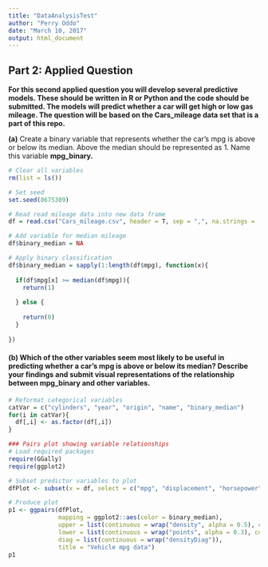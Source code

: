 ---
title: "DataAnalysisTest"
author: "Perry Oddo"
date: "March 10, 2017"
output: html_document
---


## Part 2: Applied Question
**For this second applied question you will develop several predictive models. These should be written in R or Python and the code should be submitted. The models will predict whether a car will get high or low gas mileage. The question will be based on the Cars_mileage data set that is a part of this repo.**

**(a)** Create a binary variable that represents whether the car's mpg is above or below its median. Above the median should be represented as 1. Name this variable **mpg_binary.**

```{r}
# Clear all variables
rm(list = ls())

# Set seed
set.seed(8675309)

# Read read mileage data into new data frame
df = read.csv("Cars_mileage.csv", header = T, sep = ",", na.strings = '?')

# Add variable for median mileage
df$binary_median = NA

# Apply binary classification
df$binary_median = sapply(1:length(df$mpg), function(x){
  
  if(df$mpg[x] >= median(df$mpg)){
    return(1)
    
  } else {
    
    return(0)
  }
  
})

```


#### (b) Which of the other variables seem most likely to be useful in predicting whether a car's mpg is above or below its median? Describe your findings and submit visual representations of the relationship between mpg_binary and other variables.

```{r, message=FALSE}
# Reformat categorical variables
catVar = c("cylinders", "year", "origin", "name", "binary_median")
for(i in catVar){
  df[,i] <- as.factor(df[,i])
}

### Pairs plot showing variable relationships
# Load required packages
require(GGally)
require(ggplot2)

# Subset predictor variables to plot
dfPlot <- subset(x = df, select = c("mpg", "displacement", "horsepower", "weight", "acceleration", "year", "binary_median"))
```
```{r, message=FALSE, warning=FALSE}
# Produce plot
p1 <- ggpairs(dfPlot,
              mapping = ggplot2::aes(color = binary_median),
              upper = list(continuous = wrap("density", alpha = 0.5), combo = "box"),
              lower = list(continuous = wrap("points", alpha = 0.3), combo = wrap("dot", alpha = 0.4)),
              diag = list(continuous = wrap("densityDiag")),
              title = "Vehicle mpg data")
p1

```








